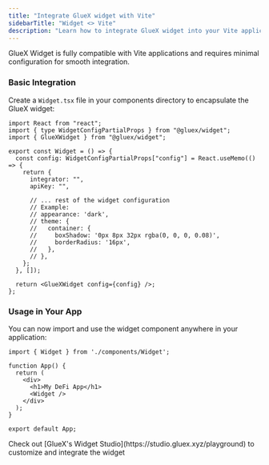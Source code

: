 ```yaml
---
title: "Integrate GlueX widget with Vite"
sidebarTitle: "Widget <> Vite"
description: "Learn how to integrate GlueX widget into your Vite application enabling users to perform swaps, bridge assets, lend, stake, zap and swidge directly within your Vite application"
---
```


GlueX Widget is fully compatible with Vite applications and requires minimal configuration for smooth integration.

### Basic Integration

Create a `Widget.tsx` file in your components directory to encapsulate the GlueX widget:

<CodeGroup>

```tsx Widget.tsx
import React from "react";
import { type WidgetConfigPartialProps } from "@gluex/widget";
import { GlueXWidget } from "@gluex/widget";

export const Widget = () => {
  const config: WidgetConfigPartialProps["config"] = React.useMemo(() => {
    return {
      integrator: "",
      apiKey: "",

      // ... rest of the widget configuration
      // Example:
      // appearance: 'dark',
      // theme: {
      //   container: {
      //     boxShadow: '0px 8px 32px rgba(0, 0, 0, 0.08)',
      //     borderRadius: '16px',
      //   },
      // },
    };
  }, []);

  return <GlueXWidget config={config} />;
};
```

</CodeGroup>

### Usage in Your App

You can now import and use the widget component anywhere in your application:

```tsx App.tsx
import { Widget } from './components/Widget';

function App() {
  return (
    <div>
      <h1>My DeFi App</h1>
      <Widget />
    </div>
  );
}

export default App;
```

<Note>
  Check out [GlueX's Widget Studio](https://studio.gluex.xyz/playground) to
  customize and integrate the widget
</Note>
